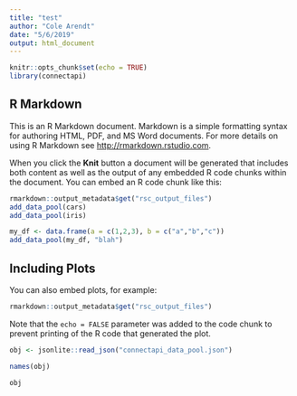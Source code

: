 ```yaml
---
title: "test"
author: "Cole Arendt"
date: "5/6/2019"
output: html_document
---
```


```r
knitr::opts_chunk$set(echo = TRUE)
library(connectapi)
```

## R Markdown

This is an R Markdown document. Markdown is a simple formatting syntax for authoring HTML, PDF, and MS Word documents. For more details on using R Markdown see <http://rmarkdown.rstudio.com>.

When you click the **Knit** button a document will be generated that includes both content as well as the output of any embedded R code chunks within the document. You can embed an R code chunk like this:

```r
rmarkdown::output_metadata$get("rsc_output_files")
add_data_pool(cars)
add_data_pool(iris)

my_df <- data.frame(a = c(1,2,3), b = c("a","b","c"))
add_data_pool(my_df, "blah")
```

## Including Plots

You can also embed plots, for example:

```r
rmarkdown::output_metadata$get("rsc_output_files")
```

Note that the `echo = FALSE` parameter was added to the code chunk to prevent printing of the R code that generated the plot.

```r
obj <- jsonlite::read_json("connectapi_data_pool.json")

names(obj)

obj
```
